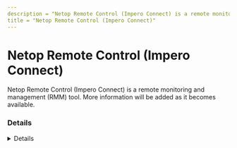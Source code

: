 ```yaml
---
description = "Netop Remote Control (Impero Connect) is a remote monitoring and management (RMM) tool. More information will be added as it becomes available."
title = "Netop Remote Control (Impero Connect)"
---
```




# Netop Remote Control (Impero Connect)

Netop Remote Control (Impero Connect) is a remote monitoring and management (RMM) tool. More information will be added as it becomes available.

### Details
<Details author={""}
         category={""}
         created={""}
         website={""}
         lastModified={"2024-02-09"}
         privileges={""}
         free={ false }
         verification={ false }
/>

#### Installation Paths
<Card code={ ["nhostsvc.exe", "nhstw32.exe", "ngstw32.exe", "Netop Ondemand.exe", "nldrw32.exe", "rmserverconsolemediator.exe", "ImperoInit.exe", "Connect.Backdrop.cloud*.exe", "ImperoClientSVC.exe"] }/>





### Forensic Artifacts




#### Network Artifacts
<EuiSpacer size="xl"/>
<NetworkArtifactsTable data={ [{"Description": "Known remote domains", "Domains": ["*.connect.backdrop.cloud", "*.netop.com"], "Ports": []}] }/>




### Detections
- Detects potential network activity of Netop Remote Control (Impero Connect) RMM tool
  - [Sigma Rule](https://github.com/magicsword-io/LOLRMM/blob/main/detections/sigma/netop_remote_control__impero_connect__network_sigma.yml)
- Detects potential processes activity of Netop Remote Control (Impero Connect) RMM tool
  - [Sigma Rule](https://github.com/magicsword-io/LOLRMM/blob/main/detections/sigma/netop_remote_control__impero_connect__processes_sigma.yml)

### References
- [https://kb.netop.com/article/firewall-and-proxy-server-considerations-when-using-netop-portal-communication-373.html](https://kb.netop.com/article/firewall-and-proxy-server-considerations-when-using-netop-portal-communication-373.html)

